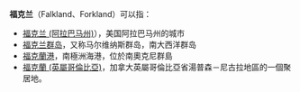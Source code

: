 '''福克兰'''（Falkland、Forkland）可以指：

*[[福克兰_(阿拉巴马州)|福克兰 (阿拉巴马州)]]），美国阿拉巴马州的城市
*[[福克兰群岛|福克兰群岛]]，又称马尔维纳斯群岛，南大西洋群岛
*[[福克蘭港|福克蘭港]]，南極洲海港，位於南奧克尼群島
*[[福克蘭_(英屬哥倫比亞)|福克蘭 (英屬哥倫比亞)]]，加拿大英屬哥倫比亞省湯普森－尼古拉地區的一個聚居地。

{{Disambig|Cat=三字消歧义}}